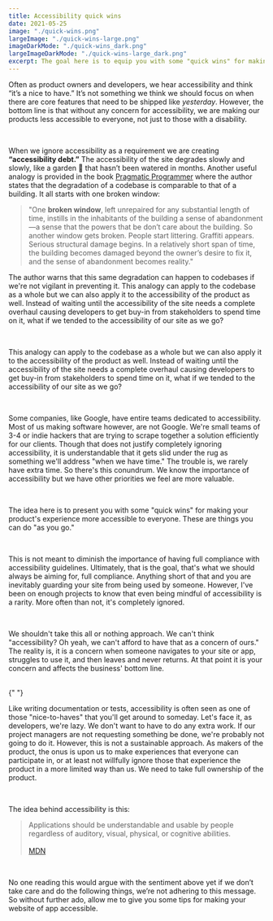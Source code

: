 ```yaml
---
title: Accessibility quick wins
date: 2021-05-25
image: "./quick-wins.png"
largeImage: "./quick-wins-large.png"
imageDarkMode: "./quick-wins_dark.png"
largeImageDarkMode: "./quick-wins-large_dark.png"
excerpt: The goal here is to equip you with some "quick wins" for making your product's experience more accessible to everyone.
---
```


Often as product owners and developers, we hear accessibility and think “it’s a nice to have.”
It’s not something we think we should focus on when there are core features that need to be shipped like _yesterday_.
However, the bottom line is that without any concern for accessibility, we are making our products less accessible to everyone, not just to those with a disability.

<br />

When we ignore accessibility as a requirement we are creating **“accessibility debt.”**
The accessibility of the site degrades slowly and slowly, like a garden 🌱 that hasn’t
been watered in months. Another useful analogy is provided in the book [Pragmatic
Programmer](https://learning.oreilly.com/library/view/the-pragmatic-programmer/020161622X/) where the author states that the degradation of a codebase is comparable to that of a
building. It all starts with one broken window:

> "One **broken window**, left unrepaired for any substantial length of time, instills in the inhabitants of the building a sense of abandonment—a sense that the powers that be don’t care about the building. So another window gets broken. People start littering. Graffiti appears. Serious structural damage begins. In a relatively short span of time, the building becomes damaged beyond the owner’s desire to fix it, and the sense of abandonment becomes reality."

The author warns that this same degradation can happen to codebases if we're not vigilant in preventing it. This analogy can apply to the codebase as a whole but we can also apply it to the accessibility of the product as well. Instead of waiting until the accessibility of the site needs a complete overhaul causing developers to get buy-in from stakeholders to spend time on it, what if we tended to the accessibility of our site as we go?

<br />

This analogy can apply to the codebase as a whole but we can also apply it to the accessibility of the product as well. Instead of waiting until the accessibility of the site needs a complete overhaul causing developers to get buy-in from stakeholders to spend time on it, what if we tended to the accessibility of our site as we go?

<br />

Some companies, like Google, have entire teams dedicated to accessibility. Most of us making software however, are not Google. We're small teams of 3-4 or indie hackers that are trying to scrape together a solution efficiently for our clients. Though that does not justify completely ignoring accessibility, it is understandable that it gets slid under the rug as something we'll address "when we have time." The trouble is, we rarely have extra time. So there's this conundrum. We know the importance of accessibility but we have other priorities we feel are more valuable.

<br />

The idea here is to present you with some "quick wins" for making your product's experience more accessible to everyone. These are things you can do "as you go."

<br />

This is not meant to diminish the importance of having full compliance with accessibility guidelines. Ultimately, that is the goal, that's what we should always be aiming for, full compliance. Anything short of that and you are inevitably guarding your site from being used by someone. However, I've been on enough projects to know that even being mindful of accessibility is a rarity. More often than not, it's completely ignored.

<br />

We shouldn't take this all or nothing approach. We can't think "accessibility? Oh yeah, we can't afford to have that as a concern of ours." The reality is, it is a concern when someone navigates to your site or app, struggles to use it, and then leaves and never returns. At that point it is your concern and affects the business' bottom line.

<br />{" "}

Like writing documentation or tests, accessibility is often seen as one of those "nice-to-haves" that you'll get around to someday. Let's face it, as developers, we're lazy. We don't want to have to do any extra work. If our project managers are not requesting something be done, we're probably not going to do it. However, this is not a sustainable approach. As makers of the product, the onus is upon us to make experiences that everyone can participate in, or at least not willfully ignore those that experience the product in a more limited way than us. We need to take full ownership of the product.

<br />

The idea behind accessibility is this:

> Applications should be understandable and usable by people regardless of auditory, visual, physical, or cognitive abilities. <br /><br /> [MDN](https://developer.mozilla.org/en-US/docs/Learn/Accessibility)

<br />

No one reading this would argue with the sentiment above yet if we don’t take care and do the following things, we’re not adhering to this message. So without further ado, allow me to give you some tips for making your website of app accessible.

